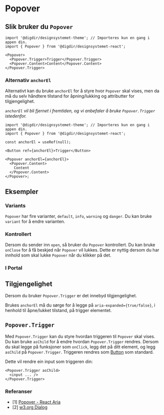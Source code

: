 

<Meta of={PopoverStories} />

# Popover

<Primary />
<Controls />

## Slik bruker du `Popover`

```tsx
import '@digdir/designsystemet-theme'; // Importeres kun en gang i appen din.
import { Popover } from '@digdir/designsystemet-react';

<Popover>
  <Popover.Trigger>Trigger</Popover.Trigger>
  <Popover.Content>Content</Popover.Content>
</Popover.Trigger>
```

### Alternativ `anchorEl`

Alternativt kan du bruke `anchorEl` for å styre hvor `Popover` skal vises, men da må du selv håndtere tilstand for åpning/lukking og attributter for tilgjengelighet.

_`anchorEl` vil bli fjernet i fremtiden, og vi anbefaler å bruke `Popover.Trigger` istedenfor._

```tsx
import '@digdir/designsystemet-theme'; // Importeres kun en gang i appen din.
import { Popover } from '@digdir/designsystemet-react';

const anchorEl = useRef(null);

<Button ref={anchorEl}>Trigger</Button>

<Popover anchorEl={anchorEl}>
  <Popover.Content>
    Content
  </Popover.Content>
</Popover>;
```

## Eksempler

### Variants

`Popover` har fire varianter, `default`, `info`, `warning` og `danger`. Du kan bruke `variant` for å endre varianten.

<Canvas of={PopoverStories.Variants} />

### Kontrollert

Dersom du sender inn `open`, så bruker du `Popover` kontrollert. Du kan bruke `onClose` for å få beskjed når `Popover` vil lukkes.
Dette er nyttig dersom du har innhold som skal lukke `Popover` når du klikker på det.

<Canvas of={PopoverStories.Controlled} />

### I Portal

<Canvas of={PopoverStories.InPortal} />

## Tilgjengelighet

Dersom du bruker `Popover.Trigger` er det innebyd tilgjengelighet.

Brukes `anchorEl` må du sørge for å legge på `aria-expanded={true/false}`, i henhold til åpne/lukket tilstand, på trigger elementet.

<Canvas of={PopoverStories.AnchorEl} />

## `Popover.Trigger`

Med `Popover.Trigger` kan du styre hvordan triggeren til `Popover` skal vises. Du kan bruke `asChild` for å endre hvordan `Popover.Trigger` rendres.
Dersom du skal legge på funksjoner som `onClick`, legg det på ditt element, og legg `asChild` på `Popover.Trigger`.
Triggeren rendres som [Button](/docs/felles-button--docs) som standard.

Dette vil rendre ein input som triggeren din:

```tsx
<Popover.Trigger asChild>
  <input ... />
</Popover.Trigger>
```

### Referanser

- [1] [Popover - React Aria](https://react-spectrum.adobe.com/react-aria/Popover.html)
- [2] [w3.org Dialog](https://www.w3.org/WAI/ARIA/apg/patterns/dialog-modal/)
